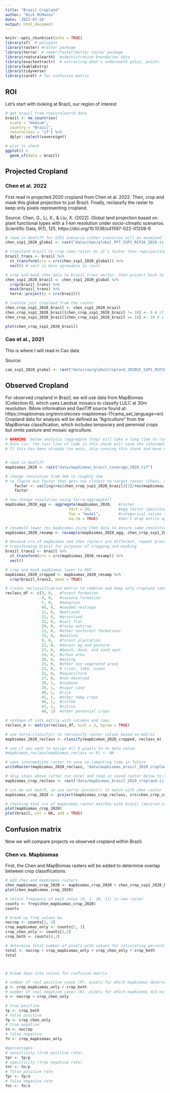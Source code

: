 ```yaml
---
title: "Brazil Cropland"
author: "Nick McManus"
date: '2022-07-28'
output: html_document
---
```


```r
knitr::opts_chunk$set(echo = TRUE)
library(sf)  # polygons
library(raster) #raster package
library(terra)  # newer/faster/better raster package
library(rnaturalearth)  #administrative boundaries data
library(exactextractr)  # extracting what's underneath polys, points
library(kableExtra)
library(tidyverse)
library(caret) # for confusion matrix
```

## ROI

Let's start with looking at Brazil, our region of interest

```r
# get brazil from rnaturalearth data
brazil <- ne_countries(
  scale = "medium",
  country = "Brazil",
  returnclass = "sf") %>% 
  dplyr::select(sovereignt)

# plot to check
ggplot() +
  geom_sf(data = brazil)
```

## Projected Cropland

### Chen et al. 2022
First read in projected 2020 cropland from Chen et al. 2022. Then, crop and mask this global projection to just Brazil. Finally, reclassify the raster to keep only pixels representing cropland.

Source: Chen, G., Li, X., & Liu, X. (2022). Global land projection based on plant functional types with a 1-km resolution under socio-climatic scenarios. Scientific Data, 9(1), 125. https://doi.org/10.1038/s41597-022-01208-6

```r
# read in GeoTiff for SSP1 scenario (other scenarios will be examined later)
chen_ssp1_2020_global <- rast("data/chen/global_PFT_SSP1_RCP26_2020.tif")

# transform brazil to crop chen raster bc it's faster than reprojecting the whole global raster
brazil_trans <- brazil %>% 
  st_transform(crs = crs(chen_ssp1_2020_global)) %>% 
  vect() # vect is more agreeable to rasts

# crop and mask chen data to brazil_trans vector, then project back to our desired crs
chen_ssp1_2020_brazil <- chen_ssp1_2020_global %>% 
  crop(brazil_trans) %>% 
  mask(brazil_trans) %>% 
  terra::project(y = crs(brazil))

# isolate just cropland from the raster
chen_crop_ssp1_2020_brazil <- chen_ssp1_2020_brazil
chen_crop_ssp1_2020_brazil[chen_crop_ssp1_2020_brazil != 18] <- 0 # if value isn't 18, make 0
chen_crop_ssp1_2020_brazil[chen_crop_ssp1_2020_brazil == 18] <- 10 # if value is 18, make 10

plot(chen_crop_ssp1_2020_brazil)
```
 
 
### Cao et al., 2021
This is where I will read in Cao data

Source: 
```r
cao_ssp1_2020_global <- rast("data/cao/globalCropland_2020CE_SSP1_RCP26.tif")


```







## Observed Cropland

For observed cropland in Brazil, we will use data from MapBiomas (Collection 6), which uses Landsat mosaics to classify LULC at 30m resolution. (More information and GeoTiff source found at: https://mapbiomas.org/en/colecoes-mapbiomas-1?cama_set_language=en)
Cropland data for analysis will be defined as "Agriculture" from the MapBiomas classification, which includes temporary and perennial crops but omits pasture and mosaic agriculture.

```r
# WARNING: below analysis (aggregate step) will take a long time to run!
# Once run, the last line of code in this chunk will save the intermediate raster locally.
# If this has been already run once, skip running this chunk and move on to next


# read in GeoTiff
mapbiomas_2020 <- rast("data/mapbiomas_brasil_coverage_2020.tif")

# change resolution from 30m to roughly 1km
# to figure out factor that gets res closest to target raster (Chen), use this:
    factor <- ceiling(res(chen_crop_ssp1_2020_brazil)[1]/res(mapbiomas_2020)[1])
    factor

# now change resolution using terra:aggregate()
mapbiomas_2020_agg <- aggregate(mapbiomas_2020,   #raster 
                            fact = 34,            #agg factor (positive int)
                            fun = "modal",        #categorical values in raster
                            na.rm = TRUE)         #don't drop entire aggregation bc of one NA

# resample lower res mapbiomas using Chen data to ensure same resolution (fine-tuning the res)
mapbiomas_2020_resamp <- resample(mapbiomas_2020_agg, chen_crop_ssp1_2020_brazil, method = "near")

# because crs of mapbiomas and chen rasters are different, repeat process of
# transforming brazil for purposes of cropping and masking
brazil_trans2 <- brazil %>% 
  st_transform(crs = crs(mapbiomas_2020_resamp)) %>% 
  vect() 

# crop and mask mapbiomas layer to ROI
mapbiomas_2020_cropped <- mapbiomas_2020_resamp %>% 
  crop(brazil_trans2, mask = TRUE)

# create reclassification matrix to combine and keep only cropland categories
reclass_df <- c(3, 0,   #forest formation
                4, 0,   #savanna formation
                5, 0,   #mangrove
                49, 0,  #wooded restinga
                11, 0,  #wetlands
                12, 0,  #grassland
                32, 0,  #salt flat
                29, 0,  #rocky outcrop
                13, 0,  #other nonforest formations
                15, 0,  #pasture
                9, 0,   #forest plantation
                21, 0,  #mosaic ag and pasture
                23, 0,  #beach, dune, and sand spot
                24, 0,  #urban area
                30, 0,  #mining
                25, 0,  #other non vegetated areas
                33, 0,  # river, lake, ocean
                31, 0,  #aquaculture
                27, 0,  #non observed
                39, 1,  #soybean
                20, 1,  #sugar cane
                40, 1,  #rice
                41, 1,  #other temp crops
                46, 1,  #coffee
                47, 1,  #citrus
                48, 1)  #other perennial crops

# reshape df into matrix with columns and rows
reclass_m <- matrix(reclass_df, ncol = 2, byrow = TRUE)

# use terra:classify() to reclassify raster values based on matrix
mapbiomas_2020_reclass <- classify(mapbiomas_2020_cropped, reclass_m)

# use if you want to assign all 0 pixels to no data value:
#mapbiomas_reclass[mapbiomas_reclass == 0] <- NA

# save intermediate raster to save on computing time in future
writeRaster(mapbiomas_2020_reclass, "data/mapbiomas_brasil_2020_cropland.tif")

```


```r
# skip steps above (after run once) and read in saved raster below to save time
mapbiomas_crop_reclass <- rast("data/mapbiomas_brasil_2020_cropland.tif") 

# crs do not match, so use terra::project() to match with chen raster
mapbiomas_crop_2020 <- project(mapbiomas_crop_reclass, crs(chen_crop_ssp1_2020_brazil), method = "near")

# checking that crs of mapbiomas raster matches with brazil (desired crs)
plot(mapbiomas_crop_2020)
plot(brazil, col = NA, add = TRUE)
```



## Confusion matrix

Now we will compare projects vs observed cropland within Brazil. 

### Chen vs. Mapbiomas
First, the Chen and MapBiomas rasters will be added to determine overlap between crop classifications. 
```r
# add chen and mapbiomas rasters 
chen_mapbiomas_crop_2020 <- mapbiomas_crop_2020 + chen_crop_ssp1_2020_brazil
plot(chen_mapbiomas_crop_2020)

# return frequency of each value (0, 1, 10, 11) in new raster
counts <- freq(chen_mapbiomas_crop_2020)
counts

# break up freq values ba
nocrop <- counts[1, 3]
crop_mapbiomas_only <- counts[2, 3]
crop_chen_only <- counts[3,3]
crop_both <- counts[4,3]

# determine total number of pixels with values for calculating percentages later
total <- nocrop + crop_mapbiomas_only + crop_chen_only + crop_both
total



# break down into values for confusion matrix

# number of real positive cases (P), pixels for which mapbiomas observed cropland
p <- crop_mapbiomas_only + crop_both
# number of real negative cases (N), pixels for which mapbiomas did not observe cropland
n <- nocrop + crop_chen_only

# true positive
tp <- crop_both
# false positive
fp <- crop_chen_only
# true negative
tn <- nocrop
# false negative
fn <- crop_mapbiomas_only

#percentages:
# sensitivity (true positive rate)
tpr <- tp/p
# specificity (true negative rate)
tnr <- tn/p
# false positive rate
fpr <- fp/n
# false negative rate
fnr <- fn/n
```
